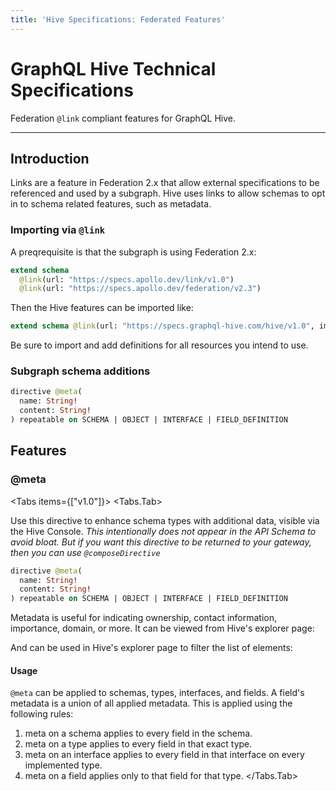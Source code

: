 ```yaml
---
title: 'Hive Specifications: Federated Features'
---
```



# GraphQL Hive Technical Specifications

Federation `@link` compliant features for GraphQL Hive.

---

## Introduction

Links are a feature in Federation 2.x that allow external specifications to be referenced and used
by a subgraph. Hive uses links to allow schemas to opt in to schema related features, such as
metadata.

### Importing via `@link`

A preqrequisite is that the subgraph is using Federation 2.x:

```graphql
extend schema
  @link(url: "https://specs.apollo.dev/link/v1.0")
  @link(url: "https://specs.apollo.dev/federation/v2.3")
```

Then the Hive features can be imported like:

```graphql
extend schema @link(url: "https://specs.graphql-hive.com/hive/v1.0", import: ["@meta"])
```

Be sure to import and add definitions for all resources you intend to use.

### Subgraph schema additions

```graphql
directive @meta(
  name: String!
  content: String!
) repeatable on SCHEMA | OBJECT | INTERFACE | FIELD_DEFINITION
```

## Features

### @meta

<Tabs items={["v1.0"]}>
<Tabs.Tab>

Use this directive to enhance schema types with additional data, visible via the Hive Console. _This
intentionally does not appear in the API Schema to avoid bloat. But if you want this directive to be
returned to your gateway, then you can use `@composeDirective`_

```graphql
directive @meta(
  name: String!
  content: String!
) repeatable on SCHEMA | OBJECT | INTERFACE | FIELD_DEFINITION
```

Metadata is useful for indicating ownership, contact information, importance, domain, or more. It
can be viewed from Hive's explorer page:


<NextImage
  alt="Explorer with Metadata Visible"
  src={explorerMetadataViewImage}
  className="mt-10 max-w-2xl rounded-lg drop-shadow-md"
/>

And can be used in Hive's explorer page to filter the list of elements:


<NextImage
  alt="Explorer with Metadata Filter"
  src={explorerMetadataFilterImage}
  className="mt-10 max-w-2xl rounded-lg drop-shadow-md"
/>

#### Usage

`@meta` can be applied to schemas, types, interfaces, and fields. A field's metadata is a union of
all applied metadata. This is applied using the following rules:

1. meta on a schema applies to every field in the schema.
2. meta on a type applies to every field in that exact type.
3. meta on an interface applies to every field in that interface on every implemented type.
4. meta on a field applies only to that field for that type.
   </Tabs.Tab>
</Tabs>
